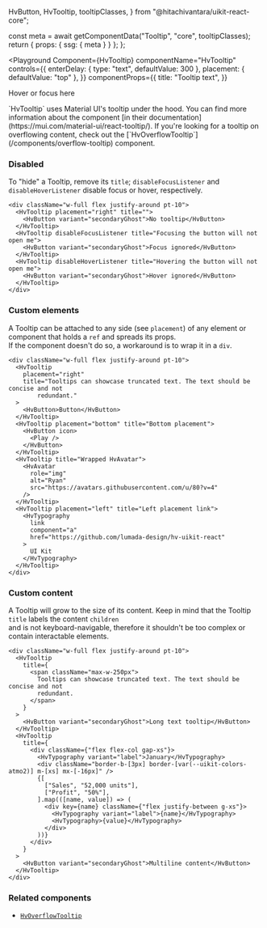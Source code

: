   HvButton,
  HvTooltip,
  tooltipClasses,
} from "@hitachivantara/uikit-react-core";


  const meta = await getComponentData("Tooltip", "core", tooltipClasses);
  return { props: { ssg: { meta } } };
};

<Description />

<Page>

<Playground
  Component={HvTooltip}
  componentName="HvTooltip"
  controls={{
    enterDelay: { type: "text", defaultValue: 300 },
    placement: { defaultValue: "top" },
  }}
  componentProps={{
    title: "Tooltip text",
  }}
>
  <HvButton variant="primarySubtle">Hover or focus here</HvButton>
</Playground>

<Callout type="info">
  `HvTooltip` uses Material UI's tooltip under the hood. You can find more
  information about the component [in their
  documentation](https://mui.com/material-ui/react-tooltip/).
</Callout>
<Callout type="info">
  If you're looking for a tooltip on overflowing content, check out the
  [`HvOverflowTooltip`](/components/overflow-tooltip) component.
</Callout>

### Disabled

To "hide" a Tooltip, remove its `title`; `disableFocusListener` and `disableHoverListener` disable focus or hover, respectively.

```tsx live
<div className="w-full flex justify-around pt-10">
  <HvTooltip placement="right" title="">
    <HvButton variant="secondaryGhost">No tooltip</HvButton>
  </HvTooltip>
  <HvTooltip disableFocusListener title="Focusing the button will not open me">
    <HvButton variant="secondaryGhost">Focus ignored</HvButton>
  </HvTooltip>
  <HvTooltip disableHoverListener title="Hovering the button will not open me">
    <HvButton variant="secondaryGhost">Hover ignored</HvButton>
  </HvTooltip>
</div>
```

### Custom elements

A Tooltip can be attached to any side (see `placement`) of any element or component that holds a `ref` and spreads its props.\
 If the component doesn't do so, a workaround is to wrap it in a `div`.

```tsx live
<div className="w-full flex justify-around pt-10">
  <HvTooltip
    placement="right"
    title="Tooltips can showcase truncated text. The text should be concise and not
        redundant."
  >
    <HvButton>Button</HvButton>
  </HvTooltip>
  <HvTooltip placement="bottom" title="Bottom placement">
    <HvButton icon>
      <Play />
    </HvButton>
  </HvTooltip>
  <HvTooltip title="Wrapped HvAvatar">
    <HvAvatar
      role="img"
      alt="Ryan"
      src="https://avatars.githubusercontent.com/u/80?v=4"
    />
  </HvTooltip>
  <HvTooltip placement="left" title="Left placement link">
    <HvTypography
      link
      component="a"
      href="https://github.com/lumada-design/hv-uikit-react"
    >
      UI Kit
    </HvTypography>
  </HvTooltip>
</div>
```

### Custom content

A Tooltip will grow to the size of its content. Keep in mind that the Tooltip `title` labels the content `children` \
 and is not keyboard-navigable, therefore it shouldn't be too complex or contain interactable elements.

```tsx live
<div className="w-full flex justify-around pt-10">
  <HvTooltip
    title={
      <span className="max-w-250px">
        Tooltips can showcase truncated text. The text should be concise and not
        redundant.
      </span>
    }
  >
    <HvButton variant="secondaryGhost">Long text tooltip</HvButton>
  </HvTooltip>
  <HvTooltip
    title={
      <div className={"flex flex-col gap-xs"}>
        <HvTypography variant="label">January</HvTypography>
        <div className="border-b-[3px] border-[var(--uikit-colors-atmo2)] m-[xs] mx-[-16px]" />
        {[
          ["Sales", "52,000 units"],
          ["Profit", "50%"],
        ].map(([name, value]) => (
          <div key={name} className={"flex justify-between g-xs"}>
            <HvTypography variant="label">{name}</HvTypography>
            <HvTypography>{value}</HvTypography>
          </div>
        ))}
      </div>
    }
  >
    <HvButton variant="secondaryGhost">Multiline content</HvButton>
  </HvTooltip>
</div>
```

### Related components

- [`HvOverflowTooltip`](/components/overflow-tooltip)

</Page>

